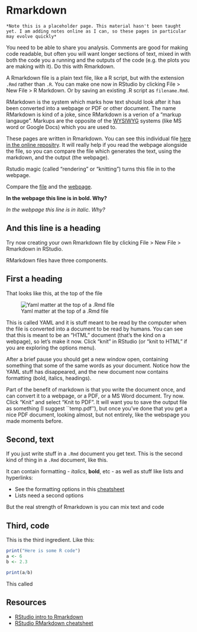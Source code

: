 # Rmarkdown

```block
*Note this is a placeholder page. This material hasn't been taught yet. I am adding notes online as I can, so these pages in particular may evolve quickly*
```

You need to be able to share you analysis. Comments are good for making code readable, but often you will want longer sections of text, mixed in with both the code you a running and the outputs of the code (e.g. the plots you are making with it). Do this with Rmarkdown.

A Rmarkdown file is a plain text file, like a R script, but with the extension ``.Rmd`` rather than ``.R``. You can make one now in RStudio by clicking File >  New File > R Markdown. Or by saving an existing .R script as ``filename.Rmd``.

RMarkdown is the system which marks how text should look after it has been converted into a webpage or PDF or other document. The name RMarkdown is kind of a joke, since RMarkdown is a verion of a "markup langauge". Markups are the opposite of the [WYSIWYG](https://en.wikipedia.org/wiki/WYSIWYG) systems (like MS word or Google Docs) which you are used to.

These pages are written in Rmarkdown. You can see this individual file [here in the online repositry](https://github.com/tomstafford/psy6422/blob/master/008-rmarkdown.Rmd). It will really help if you read the webpage alongside the file, so you can compare the file which generates the text, using the markdown, and the output (the webpage).

Rstudio magic (called "rendering" or "knitting") turns this file in to the webpage.

Compare the [file](https://github.com/tomstafford/psy6422/blob/master/008-rmarkdown.Rmd) and the [webpage](https://tomstafford.github.io/psy6422/rmarkdown.html). 

**In the webpage this line is in bold. Why?**

*In the webpage this line is in italic. Why?*

## And this line is a heading

Try now creating your own Rmarkdown file by clicking File > New File > Rmarkdown in RStudio. 

RMarkdown files have three components.

## First a heading

That looks like this, at the top of the file

![Yaml matter at the top of a .Rmd file](images/yaml.png)

This is called YAML and it is stuff meant to be read by the computer when the file is converted into a document to be read by humans. You can see that this is meant to be an "HTML" document (that's the kind on a webpage), so let's make it now. Click "knit" in RStudio (or "knit to HTML" if you are exploring the options menu).

After a brief pause you should get a new window open, containing something that some of the same words as your document. Notice how the YAML stuff has disappeared, and the new document now contains formatting (bold, italics, headings).

Part of the benefit of markdown is that you write the document once, and can convert it to a webpage, or a PDF, or a MS Word document. Try now. Click "Knit" and select "Knit to PDF". It will want you to save the output file as something (I suggest ``temp.pdf''), but once you've done that you get a nice PDF document, looking almost, but not entirely, like the webspage you made moments before. 


## Second, text

If you just write stuff in a ``.Rmd`` document you get text. This is the second kind of thing in a ``.Rmd`` document, like this.

It can contain formatting - *italics*, **bold**, etc - as well as stuff like lists and hyperlinks:

* See the formatting options in this [cheatsheet](https://github.com/rstudio/cheatsheets/raw/master/rmarkdown-2.0.pdf)
* Lists need a second options

But the real strength of Rmarkdown is you can mix text and code

## Third, code

This is the third ingredient. Like this:

``` r
print("Here is some R code")
a <- 6
b <- 2.3

print(a/b)
```







This called 

## Resources

* [RStudio intro to Rmarkdown](https://rmarkdown.rstudio.com/)
* [RStudio RMarkdown cheatsheet](https://github.com/rstudio/cheatsheets/raw/master/rmarkdown-2.0.pdf)


